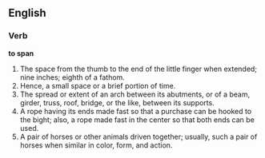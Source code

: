 ==English==

===Verb===

'''to span'''

#The space from the thumb to the end of the little finger when extended; nine inches; eighth of a fathom.
#Hence, a small space or a brief portion of time.
#The spread or extent of an arch between its abutments, or of a beam, girder, truss, roof, bridge, or the like, between its supports.
#A rope having its ends made fast so that a purchase can be hooked to the bight; also, a rope made fast in the center so that both ends can be used.
#A pair of horses or other animals driven together; usually, such a pair of horses when similar in color, form, and action.